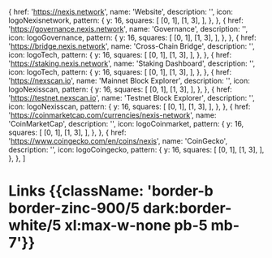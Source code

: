 

  {
    href: 'https://nexis.network',
    name: 'Website',
    description: '',
    icon: logoNexisnetwork,
    pattern: {
      y: 16,
      squares: [
        [0, 1],
        [1, 3],
      ],
    },
  },
  {
    href: 'https://governance.nexis.network',
    name: 'Governance',
    description: '',
    icon: logoGovernance,
    pattern: {
      y: 16,
      squares: [
        [0, 1],
        [1, 3],
      ],
    },
  },
  {
    href: 'https://bridge.nexis.network',
    name: 'Cross-Chain Bridge',
    description: '',
    icon: logoTech,
    pattern: {
      y: 16,
      squares: [
        [0, 1],
        [1, 3],
      ],
    },
  },
  {
    href: 'https://staking.nexis.network',
    name: 'Staking Dashboard',
    description: '',
    icon: logoTech,
    pattern: {
      y: 16,
      squares: [
        [0, 1],
        [1, 3],
      ],
    },
  },
  {
    href: 'https://nexscan.io',
    name: 'Mainnet Block Explorer',
    description: '',
    icon: logoNexisscan,
    pattern: {
      y: 16,
      squares: [
        [0, 1],
        [1, 3],
      ],
    },
  },
  {
    href: 'https://testnet.nexscan.io',
    name: 'Testnet Block Explorer',
    description: '',
    icon: logoNexisscan,
    pattern: {
      y: 16,
      squares: [
        [0, 1],
        [1, 3],
      ],
    },
  },
  {
    href: 'https://coinmarketcap.com/currencies/nexis-network',
    name: 'CoinMarketCap',
    description: '',
    icon: logoCoinmarket,
    pattern: {
      y: 16,
      squares: [
        [0, 1],
        [1, 3],
      ],
    },
  },
  {
    href: 'https://www.coingecko.com/en/coins/nexis',
    name: 'CoinGecko',
    description: '',
    icon: logoCoingecko,
    pattern: {
      y: 16,
      squares: [
        [0, 1],
        [1, 3],
      ],
    },
  },
]

# Links {{className: 'border-b border-zinc-900/5 dark:border-white/5 xl:max-w-none pb-5 mb-7'}}

<ResourcesOther
  id="elements"
  title=""
  level={1}
  elements={elements}
  isHeading={false}
/>
